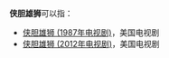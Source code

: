 '''侠胆雄狮'''可以指：

*[[侠胆雄狮_(1987年电视剧)|侠胆雄狮 (1987年电视剧)]]，美国电视剧
*[[侠胆雄狮_(2012年电视剧)|侠胆雄狮 (2012年电视剧)]]，美国电视剧

{{Disambig}}